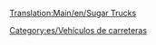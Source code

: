 [[Translation:Main/en/Sugar Trucks]]
{{es/Vehículo de carretera|nombre    = Camión de Azúcar MightyMover
  |imagen    = MightyMover_Sugar.gif
  |precio    = 9,658 € (4,844 £)
  |velocidad = 48 km/h (30 mph)
  |coste     = 848 € (421 £)
  |diseño    = 1935
  |duración  = 15
  |capacidad = 17 toneladas de [[Main/es/Azúcar|azúcar]]
}}
{{es/Vehículo de carretera|nombre    = Camión de Azúcar Powernaught
  |imagen    = Powernaught_Sugar.gif
  |precio    = 12.136 € (6.086 £)
  |velocidad = 88 km/h (55 mph)
  |coste     = 1.584 € (794 £)
  |diseño    = 1974
  |duración  = 15
  |capacidad = 19 toneladas de azúcar
}}
{{es/Vehículo de carretera|nombre    = Camión de Azúcar Wizzowow
  |imagen    = Wizzowow_Sugar.gif
  |precio    = 12,980 € (6,490 £)
  |velocidad = 112 km/h (70 mph)
  |coste     = 2,266 € (1,135 £)
  |diseño    = 2011
  |duración  = 15
  |capacidad = 22 toneladas de azúcar
}}


[[Category:es/Vehículos de carreteras]]